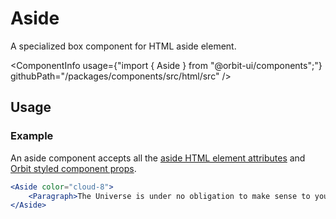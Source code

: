 
<Meta
    title="Html elements/Aside"
    id="html-aside"
/>

# Aside

<Tagline>A specialized <Link href="?path=/docs/box--default-story">box</Link> component for HTML aside element.</Tagline>

<ComponentInfo
    usage={"import { Aside } from \"@orbit-ui/components\";"}
    githubPath="/packages/components/src/html/src"
/>

## Usage

### Example

An aside component accepts all the [aside HTML element attributes](https://developer.mozilla.org/en-US/docs/Web/HTML/Element/aside) and [Orbit styled component props](?path=/docs/styling--page).

```jsx
<Aside color="cloud-8">
    <Paragraph>The Universe is under no obligation to make sense to you. The Earth is the cradle of humanity, but mankind cannot stay in the cradle forever.</Paragraph>
</Aside>
```
